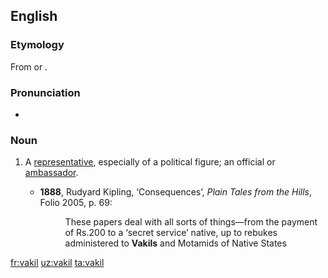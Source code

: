==English==

===Etymology===
From {{etyl|ur|en}} {{m|ur|وكيل|tr=wakil}} or {{etyl|hi|en}} {{m|hi|वकील}}.

===Pronunciation===
* {{IPA|/vəˈkiːl/|lang=en}}

===Noun===
{{en-noun}}

# {{lb|en|India}} A [[representative]], especially of a political figure; an official or [[ambassador]].
#* '''1888''', Rudyard Kipling, ‘Consequences’, ''Plain Tales from the Hills'', Folio 2005, p. 69:
#*: These papers deal with all sorts of things—from the payment of Rs.200 to a ‘secret service’ native, up to rebukes administered to '''Vakils''' and Motamids of Native States

[[fr:vakil]]
[[uz:vakil]]
[[ta:vakil]]